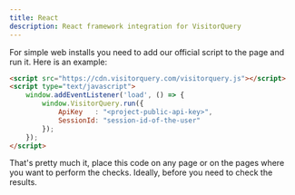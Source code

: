 ```yaml
---
title: React
description: React framework integration for VisitorQuery
---
```


For simple web installs you need to add our official script to the page and run it. Here is an example:

```html
<script src="https://cdn.visitorquery.com/visitorquery.js"></script>
<script type="text/javascript">
	window.addEventListener('load', () => {
		window.VisitorQuery.run({
			ApiKey   : "<project-public-api-key>",
			SessionId: "session-id-of-the-user"
		});
	});
</script>
```

That's pretty much it, place this code on any page or on the pages where you want to perform the checks. Ideally, before you need to check the results.